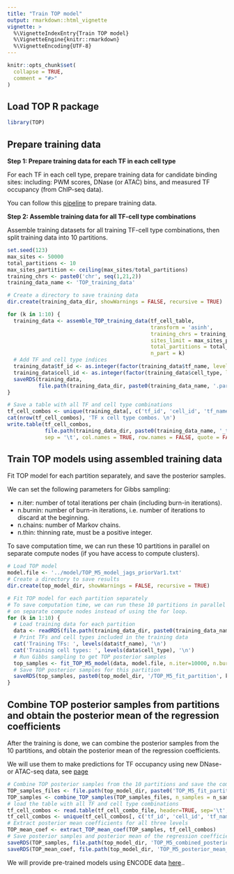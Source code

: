 ```yaml
---
title: "Train TOP model"
output: rmarkdown::html_vignette
vignette: >
  %\VignetteIndexEntry{Train TOP model}
  %\VignetteEngine{knitr::rmarkdown}
  %\VignetteEncoding{UTF-8}
---
```


```r
knitr::opts_chunk$set(
  collapse = TRUE,
  comment = "#>"
)
```

Load TOP R package
---------------------
```r
library(TOP)
```


Prepare training data
---------------------

**Step 1: Prepare training data for each TF in each cell type**

For each TF in each cell type, prepare training data for candidate binding sites:
including: PWM scores, DNase (or ATAC) bins, 
and measured TF occupancy (from ChIP-seq data).

You can follow this [pipeline](./doc/preprocessing.html) to prepare training data.

<!-- # obtain candidate binding sites and get DNase (or ATAC) bins. Feel free to use your own pipelines -->
<!-- to obtain matrices of DNase (or ATAC) cleavage  -->
<!-- (and normalize by library size, etc.), and use our function  -->
<!-- `millipede_bin_dnase` or `MILLIPEDE` software to bin DNase (or ATAC) data  -->
<!-- with `MILLIPEDE` binning scheme. -->

<!-- You will also need to normalize ChIP-seq read counts across ChIP-seq experiments -->
<!-- (by library size or other methods).  -->

**Step 2: Assemble training data for all TF-cell type combinations**

Assemble training datasets for all training TF-cell type 
combinations, then split training data into 10 partitions.

```r
set.seed(123)
max_sites <- 50000
total_partitions <- 10
max_sites_partition <- ceiling(max_sites/total_partitions)
training_chrs <- paste0('chr', seq(1,21,2))
training_data_name <- 'TOP_training_data'

# Create a directory to save training data
dir.create(training_data_dir, showWarnings = FALSE, recursive = TRUE)

for (k in 1:10) {
  training_data <- assemble_TOP_training_data(tf_cell_table,
                                              transform = 'asinh',
                                              training_chrs = training_chrs,
                                              sites_limit = max_sites_partition,
                                              total_partitions = total_partitions,
                                              n_part = k)
  # Add TF and cell type indices
  training_data$tf_id <- as.integer(factor(training_data$tf_name, levels = tf_list))
  training_data$cell_id <- as.integer(factor(training_data$cell_type, levels = celltype_list))
  saveRDS(training_data, 
          file.path(training_data_dir, paste0(training_data_name, '.partition', k, '.rds')))
}

# Save a table with all TF and cell type combinations
tf_cell_combos <- unique(training_data[, c('tf_id', 'cell_id', 'tf_name', 'cell_type')])
cat(nrow(tf_cell_combos), 'TF x cell type combos. \n')
write.table(tf_cell_combos, 
            file.path(training_data_dir, paste0(training_data_name, '_tf_cell_combos.txt')),
            sep = '\t', col.names = TRUE, row.names = FALSE, quote = FALSE)

```


Train TOP models using assembled training data
----------------------------------------------

Fit TOP model for each partition separately, and save the posterior samples.

We can set the following parameters for Gibbs sampling: 

  - n.iter: number of total iterations per chain (including burn-in iterations).
  - n.burnin: number of burn-in iterations, i.e. number of iterations to discard at the beginning.
  - n.chains: number of Markov chains.
  - n.thin: thinning rate, must be a positive integer.

To save computation time, we can run these 10 partitions in parallel 
on separate compute nodes (if you have access to compute clusters). 
```r
# Load TOP model
model.file <- '../model/TOP_M5_model_jags_priorVar1.txt'
# Create a directory to save results
dir.create(top_model_dir, showWarnings = FALSE, recursive = TRUE)

# Fit TOP model for each partition separately
# To save computation time, we can run these 10 partitions in parallel 
# on separate compute nodes instead of using the for loop. 
for (k in 1:10) {
  # Load training data for each partition
  data <- readRDS(file.path(training_data_dir, paste0(training_data_name, '.partition', k, '.rds')))
  # Print TFs and cell types included in the training data
  cat('Training TFs: ', levels(data$tf_name), '\n')
  cat('Training cell types: ', levels(data$cell_type), '\n')
  # Run Gibbs sampling to get TOP posterior samples
  top_samples <- fit_TOP_M5_model(data, model.file, n.iter=10000, n.burnin=5000, n.chains=3, n.thin=10)
  # Save TOP posterior samples for this partition
  saveRDS(top_samples, paste0(top_model_dir, '/TOP_M5_fit_partition', k, '.posterior_samples.rds'))
}
```

Combine TOP posterior samples from partitions and obtain the posterior mean of the regression coefficients
-----------------------------------------------------------------------------------------------------------

After the training is done, we can combine the posterior samples 
from the 10 partitions, and obtain the posterior mean of the regression coefficients.

We will use them to make predictions for TF occupancy using new DNase- or ATAC-seq data,
see [page](./doc/predict_TF_occupancy_with_trained_model.html)
```r
# Combine TOP posterior samples from the 10 partitions and save the combined posterior samples
TOP_samples_files <- file.path(top_model_dir, paste0('TOP_M5_fit_partition', 1:10, '.posterior_samples.rds'))
TOP_samples <- combine_TOP_samples(TOP_samples_files, n_samples = n_samples)
# load the table with all TF and cell type combinations
tf_cell_combos <- read.table(tf_cell_combo_file, header=TRUE, sep='\t', stringsAsFactors = FALSE)
tf_cell_combos <- unique(tf_cell_combos[, c('tf_id', 'cell_id', 'tf_name', 'cell_type')])
# Extract posterior mean coefficients for all three levels
TOP_mean_coef <- extract_TOP_mean_coef(TOP_samples, tf_cell_combos)
# Save posterior samples and posterior mean of the regression coefficients
saveRDS(TOP_samples, file.path(top_model_dir, 'TOP_M5_combined_posterior_samples.rds'))
saveRDS(TOP_mean_coef, file.path(top_model_dir, 'TOP_M5_posterior_mean_coef.rds'))
```

We will provide pre-trained models using ENCODE data
[here](https://users.cs.duke.edu/~amink/software/).. 

